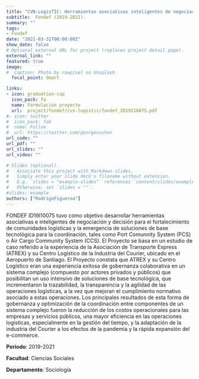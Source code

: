 ```yaml
---
title: "CVN-LogisTIC: Herramientas asociativas inteligentes de negociación y decisión para el desarrollo de un Port Community System"
subtitle:  Fondef (2019-2021).
summary: ""
tags:
- Fondef
date: "2021-03-31T00:00:00Z"
show_date: false
# Optional external URL for project (replaces project detail page).
external_link: ""
featured: true
image:
#  caption: Photo by rawpixel on Unsplash
  focal_point: Smart

links:
- icon: graduation-cap 
  icon_pack: fa 
  name: Formulación proyecto 
  url:  project/fondef/cvn-logistic/fondef_ID19I10075.pdf
#- icon: twitter
#  icon_pack: fab
#  name: Follow
#  url: https://twitter.com/georgecushen
url_code: ""
url_pdf: ""
url_slides: ""
url_video: ""

# Slides (optional).
#   Associate this project with Markdown slides.
#   Simply enter your slide deck's filename without extension.
#   E.g. `slides = "example-slides"` references `content/slides/example-slides.md`.
#   Otherwise, set `slides = ""`.
#slides: example
authors: ["RodrigoFigueroa"]
---
```


FONDEF ID19I10075 tuvo como objetivo desarrollar herramientas asociativas e inteligentes de negociación y decisión para el fortalecimiento de comunidades logísticas y la emergencia de soluciones de base tecnológica para la coordinación, tales como Port Comunnity System (PCS) o Air Cargo Community System (CCS). El Proyecto se basa en un estudio de caso referido a la experiencia de la Asociación de Transporte Express (ATREX) y su Centro Logístico de la Industria del Courier, ubicado en el Aeropuerto de Santiago. El Proyecto constata que ATREX y su Centro Logístico eran una experiencia exitosa de gobernanza colaborativa en un sistema complejo (compuesto por actores privados y públicos) que posibilitan un uso intensivo de soluciones de base tecnológica, que incrementaron la trazabilidad, la transparencia y la agilidad de las operaciones logísticas, a la vez que mejoran el cumplimiento normativo asociado a estas operaciones. Los principales resultados de esta forma de gobernanza y optimización de la coordinación entre componentes de un sistema complejo fueron la reducción de los costos operacionales para las empresas y servicios públicos, una mayor eficiencia en las operaciones logísticas, especialmente en la gestión del tiempo, y la adaptación de la industria del Courier a los efectos de la pandemia y la rápida expansión del e-commerce. 


**Periodo**: 2019-2021

**Facultad**: Ciencias Sociales

**Departamento**: Sociología


